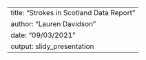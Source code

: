 ---
title: "Strokes in Scotland Data Report"
author: "Lauren Davidson"
date: "09/03/2021"
output: slidy_presentation
---
